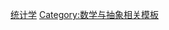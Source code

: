 {{template category
|topic = [[统计学|统计学]]
}}

{{Category see also|模板级统计学条目}}

[[Category:统计学|]]
[[Category:数学与抽象相关模板|Category:数学与抽象相关模板]]